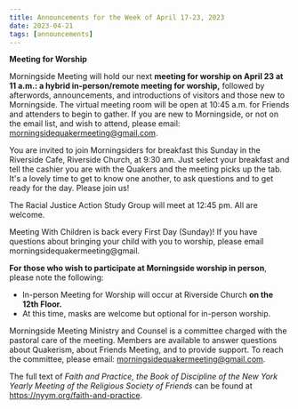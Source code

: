 ```yaml
---
title: Announcements for the Week of April 17-23, 2023
date: 2023-04-21
tags: [announcements]
---
```


**Meeting for Worship**

Morningside Meeting will hold our next **meeting for worship on April 23 at 11 a.m.: a hybrid in-person/remote meeting for worship,** followed by afterwords, announcements, and introductions of visitors and those new to Morningside. The virtual meeting room will be open at 10:45 a.m. for Friends and attenders to begin to gather. If you are new to Morningside, or not on the email list, and wish to attend, please email: morningsidequakermeeting@gmail.com.

You are invited to join Morningsiders for breakfast this Sunday in the Riverside Cafe, Riverside Church, at 9:30 am. Just select your breakfast and tell the cashier you are with the Quakers and the meeting picks up the tab. It's a lovely time to get to know one another, to ask questions and to get ready for the day. Please join us!

The Racial Justice Action Study Group will meet at 12:45 pm. All are welcome.

Meeting With Children is back every First Day (Sunday)! If you have questions about bringing your child with you to worship, please email morningsidequakermeeting@gmail.

**For those who wish to participate at Morningside worship in person**, please note the following:

- In-person Meeting for Worship will occur at Riverside Church **on the 12th Floor.**
- At this time, masks are welcome but optional for in-person worship.

Morningside Meeting Ministry and Counsel is a committee charged with the pastoral care of the meeting. Members are available to answer questions about Quakerism, about Friends Meeting, and to provide support. To reach the committee, please email: morningsidequakermeeting@gmail.com.

The full text of _Faith and Practice, the Book of Discipline of the New York Yearly Meeting of the Religious Society of Friends_ can be found at https://nyym.org/faith-and-practice.
